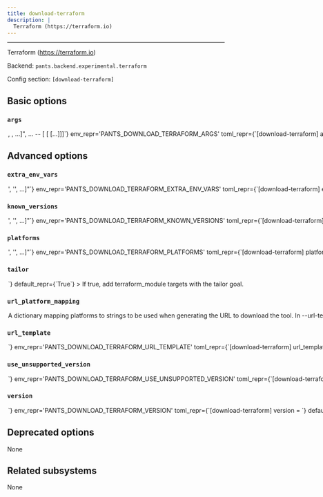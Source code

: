 ```yaml
---
title: download-terraform
description: |
  Terraform (https://terraform.io)
---
```



---

Terraform (https://terraform.io)

Backend: <span className="color--primary">`pants.backend.experimental.terraform`</span>

Config section: <span className="color--primary">`[download-terraform]`</span>

<span className={styles.options}>

## Basic options

### `args`

<Option
  cli_repr={`--download-terraform-args="[<shell_str>, <shell_str>, ...]", ... -- [<shell_str> [<shell_str> [...]]]`}
  env_repr='PANTS_DOWNLOAD_TERRAFORM_ARGS'
  toml_repr={`[download-terraform]
args = [
    <shell_str>,
    <shell_str>,
    ...,
]`}
  default_repr={`[]`}
>

Arguments to pass directly to terraform, e.g. `--download-terraform-args='-auto-approve'`.

Additional arguments to pass to the Terraform command line.

</Option>

## Advanced options

### `extra_env_vars`

<Option
  cli_repr={`--download-terraform-extra-env-vars="['<str>', '<str>', ...]"`}
  env_repr='PANTS_DOWNLOAD_TERRAFORM_EXTRA_ENV_VARS'
  toml_repr={`[download-terraform]
extra_env_vars = [
    '<str>',
    '<str>',
    ...,
]`}
  default_repr={`[]`}
>

Additional environment variables that would be made available to all Terraform processes.

Entries are strings in the form `ENV_VAR=value` to use explicitly; or just `ENV_VAR` to copy the value of a variable in Pants&#x27;s own environment. `fnmatch` globs like `ENV_VAR_PREFIXED_*` can be used to copy multiple environment variables.

</Option>

### `known_versions`

<Option
  cli_repr={`--download-terraform-known-versions="['<str>', '<str>', ...]"`}
  env_repr='PANTS_DOWNLOAD_TERRAFORM_KNOWN_VERSIONS'
  toml_repr={`[download-terraform]
known_versions = [
    '<str>',
    '<str>',
    ...,
]`}
  default_repr={`[\n  "1.9.0|linux_arm64|f5c0a49b482c008a6afd2248c08ca919e599c1154a850ff94809f4a85c86eb3b|24710285",\n  "1.9.0|linux_x86_64|ab1358e73a81096bbe04201ef403a32e0765c5f6e360692d170d32d0889a4871|27010938",\n  "1.9.0|macos_arm64|b7701c42a9b69524cfe79f0928d48ec4d648bc5e08794df12e8b41b56a0a395c|25718506",\n  "1.9.0|macos_x86_64|b69196c831d6315b6e79178c96a66365d724cf4b922ad4a9763cd970aeeecd45|27940121",\n  "1.8.5|linux_arm64|17b3a243ea24003a58ab324c197da8609fccae136bcb8a424bf61ec475b3a203|24450605",\n  "1.8.5|linux_x86_64|bb1ee3e8314da76658002e2e584f2d8854b6def50b7f124e27b957a42ddacfea|26744662",\n  "1.8.5|macos_arm64|627c5005ab4a2bee36316f4967a41f16d55f79ea737f78b6bb34325c728c73e1|25454927",\n  "1.8.5|macos_x86_64|051c702e156a4d1a1c628783cf2ca0e1db8cca7b4c0f1686ea623558ed5560f9|27659471",\n  "1.8.4|linux_arm64|76668e7742ee8f815fe6de28c8b84507e6171b26966426c2eb8eea8e64fe2f33|24451088",\n  "1.8.4|linux_x86_64|12167574ae0deb219a1008bd4c15ff13dac7198d57870f48433d53fe2b0b28c4|26745153",\n  "1.8.4|macos_arm64|6a54d2862c8244febe6077a1fc6e9e6cc4e65eee8169049e77ce08df233cf49a|25454007",\n  "1.8.4|macos_x86_64|5968872b07677829002d0a7ad34cf0c4cd02893a1c131e4ca30236442ceec445|27659715",\n  "1.8.3|linux_arm64|5fd3c4ee4cf23f79641f77006d29544b41fbcde5d22202566322266e6fca2607|24433179",\n  "1.8.3|linux_x86_64|4ff78474d0407ba6e8c3fb9ef798f2822326d121e045577f80e2a637ec33f553|26721624",\n  "1.8.3|macos_arm64|2622426fd6e8483db6d62605f52ea6eddb0e88a09e8cea1c24b9310879490227|25439736",\n  "1.8.3|macos_x86_64|a4f695e64948ad66fe05e2f589cfe5221b8597ff16173ebed8055d3a90aaa739|27637539",\n  "1.8.2|linux_arm64|e00726a0c8e4b06b31873446c639454358a0efb73a604198473f526d60e66100|24432938",\n  "1.8.2|linux_x86_64|74f3cc4151e52d94e0ecbe900552adc9b8440b4a8dc12f7fdaab2d0280788acc|26721112",\n  "1.8.2|macos_arm64|f871f4c91eafec6e6e88253dc3cc0b6a21d63fa56fee5ee1629f3ce68a605873|25437898",\n  "1.8.2|macos_x86_64|a71ada335aba64ac1851ffbb2cf8f727a06013d02474dd70c4571f585b1fe522|27637114",\n  "1.8.1|linux_arm64|dfc825bd488679163a2768f3c87261ce43b4747720a6cc4e2a63935961ce4582|24412348",\n  "1.8.1|linux_x86_64|265d28a1a6dd81bdd5822eba55663613b7a51c582d663f9417f8777905d39002|26687165",\n  "1.8.1|macos_arm64|27834a6450c4046af812dcc3faff3c0c56c8c499ca9990d7cd43ef7f844077ed|25408443",\n  "1.8.1|macos_x86_64|89aace89147ca00d5200282aa766866e32268e191d97aceca7629fc2379aaab9|27610020",\n  "1.8.0|linux_arm64|47cbde7184ce260160ff0355065d454ffa5628a2259ba325736dbcf740351193|24413500",\n  "1.8.0|linux_x86_64|dcc4670379a22213e72faa6cb709b3391e7e54967e40288ecf591e2b83cfd39e|26690615",\n  "1.8.0|macos_arm64|abfb06eb80f1acd19ab8a01f6d24a4a5f99ba9b628c3b00a3b0c898709eea3b3|25410972",\n  "1.8.0|macos_x86_64|1aee4f880706edf98efb972d4f5cec2cd4c23904c17a26d51af6326d6f06a64e|27610301",\n  "1.7.5|linux_arm64|08631c385667dd28f03b3a3f77cb980393af4a2fcfc2236c148a678ad9150c8c|23696490",\n  "1.7.5|linux_x86_64|3ff056b5e8259003f67fd0f0ed7229499cfb0b41f3ff55cc184088589994f7a5|25959930",\n  "1.7.5|macos_arm64|99c4d4feafb0183af2f7fbe07beeea6f83e5f5a29ae29fee3168b6810e37ff98|25902918",\n  "1.7.5|macos_x86_64|0eaf64e28f82e2defd06f7a6f3187d8cea03d5d9fcd2af54f549a6c32d6833f7|27560118",\n  "1.7.4|linux_arm64|36680616b54c5ce8c8222c7bf81c187727b3c5c1a3a6e3af5b5372caa28697b7|23686053",\n  "1.7.4|linux_x86_64|285539a6fd62fb79f05edc15cc207ca90f282901c32261085ea0642a0d638dfd|25940915",\n  "1.7.4|macos_arm64|3f25268a5d7677cc89d39a505362979acfb02f19ddb965d7ec0b33a6d9e64075|25891173",\n  "1.7.4|macos_x86_64|fcf35c8b1d3f46fb84f688312ef5f829081d2d56c10444b9f6e290e21e68871c|27539134",\n  "1.7.3|linux_arm64|e9a8a2f676b51a5334d00a0c3695b24ca75e30f4f449eb191e304fedfa099565|23682523",\n  "1.7.3|linux_x86_64|617042989ce46b5dd07772237b49b57b8f8e97b1604c9dbbd85ead87effb51fe|25940403",\n  "1.7.3|macos_arm64|85cddfd303c45989f0948a70ae03bb30f66c6e6106383697fe85ccd739137ca6|25892413",\n  "1.7.3|macos_x86_64|4787f5a422439d3b277a889b159981e88049f48bcf9e41e70481620567a7fd9c|27538904",\n  "1.7.2|linux_arm64|1fe2b047ac8354aca92a8037b57d813f5e60b7b0ba02acbecb899d990663326e|23683035",\n  "1.7.2|linux_x86_64|e3965584b2347edd294ca97068af573654716abbb2ce5230d309692dab659267|25939436",\n  "1.7.2|macos_arm64|d8c7b8b1aa7f0b38a2e437d9c9e4e632b2b258e3bf48bb6de4626f3b0afea5e4|25891861",\n  "1.7.2|macos_x86_64|dad2fd54b3dda89b39978dcd27c8c62e13010efdc0507a04b6ad57257b57085e|27538796",\n  "1.7.1|macos_x86_64|db05d272f5070eacab70fc14a091f5a9e6c734423794901d79ffd3c612933235|27539148",\n  "1.7.1|macos_arm64|d4ee3a591d022fda26e1eb153a25e38ee4f0311720719c329ed38cf2ae8c14e5|25891566",\n  "1.7.1|linux_x86_64|64ea53ae52a7e199bd6f647c31613ea4ef18f58116389051b4a34a29fb04624a|25939359",\n  "1.7.1|linux_arm64|9067cd7e34b3f81aa6e1eca3496dae65573abe3b9e285ec651c1c2fd2f9c43cd|23681045",\n  "1.7.0|macos_x86_64|621a2ef8d0ca4e5bb613632983b6b2cd53d542978117df779ac363422ce6802d|27539394",\n  "1.7.0|macos_arm64|7c23ffbeba15c38ce547e62ba4ffbb2c3620cf5b38bf9fa8037cfa81544d1150|25891366",\n  "1.7.0|linux_x86_64|2bac080244845ebd434baf5e8557bd06d53b3c8bc01b7e496b390a56cb40ac5c|25939419",\n  "1.7.0|linux_arm64|33094b8c677460e7c6496a89770ae702bb8d9c6613d4a8485897da006d1919b5|23680807",\n  "1.6.6|macos_x86_64|33376343c7e0279b674c1c8b8a31dc3174ac09dd796d32651cc5e3b98f220436|26507656",\n  "1.6.6|macos_arm64|01e608fc04cf54869db687a212d60f3dc3d5c828298514857f9e29f8ac1354a9|24865571",\n  "1.6.6|linux_x86_64|d117883fd98b960c5d0f012b0d4b21801e1aea985e26949c2d1ebb39af074f00|24976120",\n  "1.6.6|linux_arm64|4066567f4ba031036d9b14c1edb85399aac1cfd6bbec89cdd8c26199adb2793b|22770688",\n  "1.6.5|macos_x86_64|6595f56181b073d564a5f94510d4a40dab39cc6543e6a2c9825f785a48ddaf51|26503920",\n  "1.6.5|macos_arm64|5c66fdc6adb6e7aa383b0979b1228c7c7b8d0b7d60989a13993ee8043b756883|24883132",\n  "1.6.5|linux_x86_64|f6404dc264aff75fc1b776670c1abf732cfed3d4a1ce49b64bc5b5d116fe87d5|24979597",\n  "1.6.5|linux_arm64|bad7aed9df3609599793f8c1f2df3ea6a5b4bf663813023989b9ee35632b6754|22781231",\n  "1.6.4|macos_x86_64|0a93865c56fac0cec9faa739fa81bf69fe58614e9e8d74c088b6c414055b5453|26709007",\n  "1.6.4|macos_arm64|c3c6196b71946c7825d1e9a1d7d03be1c68b07fd4528a7bbf918f718c4164ffa|25068075",\n  "1.6.4|linux_x86_64|569fc3d526dcf57eb5af4764843b87b36a7cb590fc50f94a07757c1189256775|25178385",\n  "1.6.4|linux_arm64|823606826b03c333689152c539892edb6ea81c085e4b3b7482ba7aa4b216b762|22936172",\n  "1.6.3|macos_x86_64|6fbd1ba3d64daad05d9384568f7300ee9f15e18a5f3a19a33fe48b8d1b44385a|26250341",\n  "1.6.3|macos_arm64|8cad19d5f34c6ab2af21219fc3968ba30084f5e39bf219230706d360869ed8e9|24617887",\n  "1.6.3|linux_x86_64|caa432f110db519bf9b7c84df23ead398e59b6cc3da2938f010200f1ee8f2ae4|24744282",\n  "1.6.3|linux_arm64|01d8dc9bda3d4de585d5901c5099d9155faeb0730fbd9dc6c6e13735cba76700|22546698",\n  "1.6.2|macos_x86_64|361ffd98f0cdee631cb1475688471c5fb8f41bd6a4d8d300f29df384c82d6316|26240346",\n  "1.6.2|macos_arm64|87345e9f2932c29c8d00c5ca9e0361fada18accc2573fd66883b3adb40949be8|24601764",\n  "1.6.2|linux_x86_64|107142241b12ff78b6eb9c419757d406a8714704f7928750a662ba19de055e98|24738688",\n  "1.6.2|linux_arm64|ac70f54865d1c0a945d3efa221074e32a3818c666a412148ee5f9f0b14fd330d|22545374",\n  "1.6.1|macos_x86_64|48951cc7f15bc028a867642425db720c18f13491007ee218dcc54b5ea0519d17|26232033",\n  "1.6.1|macos_arm64|85ad9903a48c1b997540d1b9fdd47d7b29cb6be740e7c34f6f8afc7581f4ac8e|24601376",\n  "1.6.1|linux_x86_64|d1a778850cc44d9348312c9527f471ea1b7a9213205bb5091ec698f3dc92e2a6|24738770",\n  "1.6.1|linux_arm64|ae328d5733657f35233fd228d9a14fccde3b1d19b99158eff1906888b3ca4935|22533578",\n  "1.6.0|macos_x86_64|8993da0dac34cc8ba9b88f925c17d54ec490bea6d18f6f49b07d535e6264a608|26230769",\n  "1.6.0|macos_arm64|aaf3f6639c9fd3864059955a36ccdadd7b54bab681fbe760525548a53cc0c7ec|24601489",\n  "1.6.0|linux_x86_64|0ddc3f21786026e1f8522ba0f5c6ed27a3c8cc56bfac91e342c1f578f8af44a8|24735015",\n  "1.6.0|linux_arm64|413006af67285f158df9e7e2ce1faf4460fd68aa7de612f550aa0e8d70d62e60|22536701",\n  "1.5.7|macos_x86_64|b310ec0e626e9799000cfc8e30247cd827cf7f8030c8e0400257c7f111e93537|22296467",\n  "1.5.7|macos_arm64|db7c33eb1a446b73a443e2c55b532845f7b70cd56100bec4c96f15cfab5f50cb|21020511",\n  "1.5.7|linux_x86_64|c0ed7bc32ee52ae255af9982c8c88a7a4c610485cf1d55feeb037eab75fa082c|21019880",\n  "1.5.7|linux_arm64|f4b4ad7c6b6088960a667e34495cae490fb072947a9ff266bf5929f5333565e4|19074897",\n  "1.5.6|macos_x86_64|a65a994111b9d1c7fca8fdb76470430a54e1367c6342507228954d944e82f9db|22296410",\n  "1.5.6|macos_arm64|c540d0ccbfb37884232dffd277c0ed08ab01ea7c05fe61b66951dddfc0dd802c|21020902",\n  "1.5.6|linux_x86_64|3de5135eecbdb882c7c941920846cc63b0685209f9f8532c6fc1460d9c58e347|21020690",\n  "1.5.6|linux_arm64|e36dd4cbb4e4ccb96134993b36e99ef5cd5baf84f70615020dc00d91150bc277|19075160",\n  "1.5.5|macos_x86_64|6d61639e2141b7c23a9219c63994f729aa41f91110a1aa08b8a37969fb45e229|22294458",\n  "1.5.5|macos_arm64|c7fdeddb4739fdd5bada9d45fd786e2cbaf6e9e364693eee45c83e95281dad3a|21021941",\n  "1.5.5|linux_x86_64|ad0c696c870c8525357b5127680cd79c0bdf58179af9acd091d43b1d6482da4a|21018563",\n  "1.5.5|linux_arm64|b055aefe343d0b710d8a7afd31aeb702b37bbf4493bb9385a709991e48dfbcd2|19072220",\n  "1.5.4|macos_x86_64|27aca7551143d98be83b780fa0040b359c43a6704bdd49514ea582d942752718|22256529",\n  "1.5.4|macos_arm64|6d68b0e1c0eab5f525f395ddaee360e2eccddff49c2af37d132e8c045b5001c5|20786134",\n  "1.5.4|linux_x86_64|16d9c05137ecf7f427a8cfa14ca9e7c0e73cb339f2c88ee368824ac7b4d077ea|20983285",\n  "1.5.4|linux_arm64|c087c129891816109296738d2bf83d46fdca110825a308d5192f330e80dad71a|19032505",\n  "1.5.3|macos_x86_64|a5ecd11c8ed9b6c5182a84bce9c3c9c092f86916cf117bca855991853502af94|22256567",\n  "1.5.3|macos_arm64|444e5565806041d9899a9ba50549840eaa2a2cb7d5b59bb08c5874f92bc4963d|20786372",\n  "1.5.3|linux_x86_64|5ce4e0fc73d42b79f26ebb8c8d192bdbcff75bdc44e3d66895a48945b6ff5d48|20983262",\n  "1.5.3|linux_arm64|776c78281c1b517d1e2d9e78b2e60900b8ef9ecd51c4a5d2ffa68f66fea35dd2|19032229",\n  "1.5.2|macos_x86_64|0484b5c7d5daa17cfff476f29b027398d805c00a8c276f884734b4c6fadd15ec|22227436",\n  "1.5.2|macos_arm64|75c5632f221adbba38d569bdaeb6c3cb90b7f82e26b01e39b3b7e1c16bb0e4d4|20764083",\n  "1.5.2|linux_x86_64|781ffe0c8888d35b3f5bd0481e951cebe9964b9cfcb27e352f22687975401bcd|20957185",\n  "1.5.2|linux_arm64|c39a081830f708fa9e50e5fe1462525ded4de1b4308dcf91f64914d6f4e988b3|19007656",\n  "1.5.1|macos_x86_64|4f9f518b40399a9271dd8e449a6335ec94a4de60fc8789711ede7a4b9e630a47|22227975",\n  "1.5.1|macos_arm64|f691b79319bd82daac2d8b6cbb595d3e8523296c4cd20bf7da0d12fe9eefdfa7|20764989",\n  "1.5.1|linux_x86_64|31754361a9b16564454104bfae8dd40fc6b0c754401c51c58a1023b5e193aa29|20957843",\n  "1.5.1|linux_arm64|7799fc8f167fa4071024b11cb2fc186fdab18d9bede761d3f1cdffad7ab19df0|19007417",\n  "1.5.0|macos_x86_64|dd64d8a2a75519b933b4f1d76417675ea66bdb45c2a2672cf511825091eba789|22227929",\n  "1.5.0|macos_arm64|0765371227ab09e1bb64d606fcfe3d157a2992ac3b82ffabfb9976db53bd791e|20765209",\n  "1.5.0|linux_x86_64|9ae1bcfef088e9aaabeaf6fdc6cce01187dc4936f1564899ee6fa6baec5ad19c|20957558",\n  "1.5.0|linux_arm64|7d0bb120dc90dc05011f7a6c7c027f2ac1b13c0d5721b8c935f2f440e539a968|19006668",\n  "1.4.7|macos_x86_64|603764c07862bd3a87fce193f8b9823383df22626b254f353c83511635763301|22051376",\n  "1.4.7|macos_arm64|4b2ae04467469b923d038e6720ae1f92cb2adaa96b7ab08199c2fffee8b45baa|20612022",\n  "1.4.7|linux_x86_64|247c75658065b8691e19455f79969f583029f905a37026489f22c56a8830b8b2|20779728",\n  "1.4.7|linux_arm64|5f8a31bbb391b2044e992975290d8fb1bf4f7996c84a40c91ea521b9cb0b5791|18834553",\n  "1.4.6|macos_x86_64|5d8332994b86411b049391d31ad1a0785dfb470db8b9c50617de28ddb5d1f25d|22051279",\n  "1.4.6|macos_arm64|30a2f87298ff9f299452119bd14afaa8d5b000c572f62fa64baf432e35d9dec1|20613318",\n  "1.4.6|linux_x86_64|e079db1a8945e39b1f8ba4e513946b3ab9f32bd5a2bdf19b9b186d22c5a3d53b|20779821",\n  "1.4.6|linux_arm64|b38f5db944ac4942f11ceea465a91e365b0636febd9998c110fbbe95d61c3b26|18834675",\n  "1.4.5|macos_x86_64|808e54d826737e9a0ca79bbe29330e50d3622bbeeb26066c63b371a291731711|22031074",\n  "1.4.5|macos_arm64|7104d9d13632aa61b494a349c589048d21bd550e579404c3a41c4932e4d6aa97|20592841",\n  "1.4.5|linux_x86_64|ce10e941cd11554b15a189cd00191c05abc20dff865599d361bdb863c5f406a9|20767621",\n  "1.4.5|linux_arm64|ca2c48f518f72fef668255150cc5e63b92545edc62a05939bbff8a350bceb357|18813058",\n  "1.4.4|macos_x86_64|0303ed9d7e5a225fc2e6fa9bf76fc6574c0c0359f22d5dfc04bc8b3234444f7c|22032187",\n  "1.4.4|macos_arm64|75602d9ec491982ceabea813569579b2991093a4e0d76b7ca86ffd9b7a2a1d1e|20594012",\n  "1.4.4|linux_x86_64|67541c1f6631befcc25b764028e5605e59234d4424e60a256518ee1e8dd50593|20767354",\n  "1.4.4|linux_arm64|f0b4e092f2aa6de3324e5e4b5b51260ecf5e8c2f5335ff7a2ffdc4fb54a8922d|18814310",\n  "1.4.3|macos_x86_64|89bdb242bfacf24167f365ef7a3bf0ad0e443ddd27ebde425fb71d77ce1a2597|22032267",\n  "1.4.3|macos_arm64|20b9d484bf99ada6c0de89316176ba33f7c87f64c0738991188465147bba221b|20574247",\n  "1.4.3|linux_x86_64|2252ee6ac8437b93db2b2ba341edc87951e2916afaeb50a88b858e80796e9111|20781685",\n  "1.4.3|linux_arm64|d3d9464953d390970e7f4f7cbcd94dbf63136da6fe1cbb4955d944a9315bdcdb|18814307",\n  "1.4.2|macos_x86_64|c218a6c0ef6692b25af16995c8c7bdf6739e9638fef9235c6aced3cd84afaf66|22030042",\n  "1.4.2|macos_arm64|af8ff7576c8fc41496fdf97e9199b00d8d81729a6a0e821eaf4dfd08aa763540|20588400",\n  "1.4.2|linux_x86_64|9f3ca33d04f5335472829d1df7785115b60176d610ae6f1583343b0a2221a931|20234129",\n  "1.4.2|linux_arm64|39c182670c4e63e918e0a16080b1cc47bb16e158d7da96333d682d6a9cb8eb91|18206088",\n  "1.4.1|macos_x86_64|96466364a7e66e3d456ecb6c85a63c83e124c004f8835fb8ea9b7bbb7542a9d0|22077050",\n  "1.4.1|macos_arm64|61f76e130b97c8a9017d8aaff15d252af29117e35ea1a0fc30bcaab7ceafce73|20634145",\n  "1.4.1|linux_x86_64|9e9f3e6752168dea8ecb3643ea9c18c65d5a52acc06c22453ebc4e3fc2d34421|20276168",\n  "1.4.1|linux_arm64|53322cc70b6e50ac1985bf26a78ffa2814789a4704880f071eaf3e67a463d6f6|18248378",\n  "1.4.0|macos_x86_64|e897a4217f1c3bfe37c694570dcc6371336fbda698790bb6b0547ec8daf1ffb3|21935694",\n  "1.4.0|macos_arm64|d4a1e564714c6acf848e86dc020ff182477b49f932e3f550a5d9c8f5da7636fb|20508091",\n  "1.4.0|linux_x86_64|5da60da508d6d1941ffa8b9216147456a16bbff6db7622ae9ad01d314cbdd188|20144407",\n  "1.4.0|linux_arm64|33e0f4f0b75f507fc19012111de008308df343153cd6a3992507f4566c0bb723|18130960",\n  "1.3.10|macos_x86_64|e5cf68ef9b259503abf515a1716fcfe21d46af22e24b8ebbbe7849fbfafb428c|21195636",\n  "1.3.10|macos_arm64|39cf7882108034f78c0d9144153271efb11ba99924170828eda9b0196f3da6fd|19794701",\n  "1.3.10|linux_x86_64|2e3931c3db6999cdd4c7e55227cb877c6946d1f52923d7d057036d2827311402|19989918",\n  "1.3.10|linux_arm64|26dbff9a7d5de4ae0b3972fd62ff4784af6d5887833a91a88a013255c9069117|18094292",\n  "1.3.9|macos_x86_64|a73326ea8fb06f6976597e005f8047cbd55ac76ed1e517303d8f6395db6c7805|21194871",\n  "1.3.9|macos_arm64|d8a59a794a7f99b484a07a0ed2aa6520921d146ac5a7f4b1b806dcf5c4af0525|19793371",\n  "1.3.9|linux_x86_64|53048fa573effdd8f2a59b726234c6f450491fe0ded6931e9f4c6e3df6eece56|19477757",\n  "1.3.9|linux_arm64|da571087268c5faf884912c4239c6b9c8e1ed8e8401ab1dcb45712df70f42f1b|17513770",\n  "1.3.8|macos_x86_64|1a27a6fac31ecb05de610daf61a29fe83d304d7c519d773afbf56c11c3b6276b|21189878",\n  "1.3.8|macos_arm64|873b05ac81645cd7289d6ccfd3e73d4735af1a453f2cd19da0650bdabf7d2eb6|19780134",\n  "1.3.8|linux_x86_64|9d9e7d6a9b41cef8b837af688441d4fbbd84b503d24061d078ad662441c70240|19479266",\n  "1.3.8|linux_arm64|a42bf3c7d6327f45d2b212b692ab4229285fb44dbb8adb7c39e18be2b26167c8|17507360",\n  "1.3.7|macos_x86_64|eeae48adcd55212b34148ed203dd5843e9b2a84a852a9877f3386fadb0514980|21185288",\n  "1.3.7|macos_arm64|01d553db5f7b4cf0729b725e4402643efde5884b1dabf5eb80af328ce5e447cf|19774151",\n  "1.3.7|linux_x86_64|b8cf184dee15dfa89713fe56085313ab23db22e17284a9a27c0999c67ce3021e|19464102",\n  "1.3.7|linux_arm64|5b491c555ea8a62dda551675fd9f27d369f5cdbe87608d2a7367d3da2d38ea38|17499971",\n  "1.3.6|macos_x86_64|13881fe0100238577394243a90c0631783aad21b77a9a7ee830404f86c0d37bb|21183111",\n  "1.3.6|macos_arm64|dbff0aeeaeee877c254f5414bef5c9d186e159aa0019223aac678abad9442c53|19779986",\n  "1.3.6|linux_x86_64|bb44a4c2b0a832d49253b9034d8ccbd34f9feeb26eda71c665f6e7fa0861f49b|19466755",\n  "1.3.6|linux_arm64|f4b1af29094290f1b3935c29033c4e5291664ee2c015ca251a020dd425c847c3|17501845",\n  "1.3.5|macos_x86_64|e6c9836188265b20c2588e9c9d6b1727094b324a379337e68ba58a6d26be8b51|21182319",\n  "1.3.5|macos_arm64|fcec1cbff229fbe59b03257ba2451d5ad1f5129714f08ccf6372b2737647c063|19780547",\n  "1.3.5|linux_x86_64|ac28037216c3bc41de2c22724e863d883320a770056969b8d211ca8af3d477cf|19469337",\n  "1.3.5|linux_arm64|ba5b1761046b899197bbfce3ad9b448d14550106d2cc37c52a60fc6822b584ed|17502759",\n  "1.3.4|macos_x86_64|2a75c69ec5ed8506658b266a40075256b62a7d245ff6297df7e48fa72af23879|21181585",\n  "1.3.4|macos_arm64|a1f740f92afac6db84421a3ec07d9061c34a32f88b4b0b47d243de16c961169f|19773343",\n  "1.3.4|linux_x86_64|b24210f28191fa2a08efe69f54e3db2e87a63369ac4f5dcaf9f34dc9318eb1a8|19462529",\n  "1.3.4|linux_arm64|65381c6b61b2d1a98892199f649a5764ff5a772080a73d70f8663245e6402c39|17494667",\n  "1.3.3|macos_x86_64|2b3cf653cd106becdea562b6c8d3f8939641e5626c5278729cbef81678fa9f42|21163874",\n  "1.3.3|macos_arm64|51e94ecf88059e8a53c363a048b658230f560574f99b0d8396ebacead894d159|19755200",\n  "1.3.3|linux_x86_64|fa5cbf4274c67f2937cabf1a6544529d35d0b8b729ce814b40d0611fd26193c1|19451941",\n  "1.3.3|linux_arm64|b940a080c698564df5e6a2f1c4e1b51b2c70a5115358d2361e3697d3985ecbfe|17488660",\n  "1.3.2|macos_x86_64|3639461bbc712dc130913bbe632afb449fce8c0df692429d311e7cb808601901|21163990",\n  "1.3.2|macos_arm64|80480acbfee2e2d0b094f721f7568a40b790603080d6612e19b797a16b8ba82d|19757201",\n  "1.3.2|linux_x86_64|6372e02a7f04bef9dac4a7a12f4580a0ad96a37b5997e80738e070be330cb11c|19451510",\n  "1.3.2|linux_arm64|ce1a8770aaf27736a3352c5c31e95fb10d0944729b9d81013bf6848f8657da5f|17485206",\n  "1.3.1|macos_x86_64|4282ebe6d1d72ace0d93e8a4bcf9a6f3aceac107966216355bb516b1c49cc203|21161667",\n  "1.3.1|macos_arm64|f0514f29b08da2f39ba4fff0d7eb40093915c9c69ddc700b6f39b78275207d96|19756039",\n  "1.3.1|linux_x86_64|0847b14917536600ba743a759401c45196bf89937b51dd863152137f32791899|19450765",\n  "1.3.1|linux_arm64|7ebb3d1ff94017fbef8acd0193e0bd29dec1a8925e2b573c05a92fdb743d1d5b|17486534",\n  "1.3.0|macos_x86_64|80e55182d4495da867c93c25dc6ae29be83ece39d3225e6adedecd55b72d6bbf|21163947",\n  "1.3.0|macos_arm64|df703317b5c7f80dc7c61e46de4697c9f440e650a893623351ab5e184995b404|19741011",\n  "1.3.0|linux_x86_64|380ca822883176af928c80e5771d1c0ac9d69b13c6d746e6202482aedde7d457|19450952",\n  "1.3.0|linux_arm64|0a15de6f934cf2217e5055412e7600d342b4f7dcc133564690776fece6213a9a|17488551",\n  "1.2.9|macos_x86_64|84a678ece9929cebc34c7a9a1ba287c8b91820b336f4af8437af7feaa0117b7c|21672810",\n  "1.2.9|macos_arm64|bc3b94b53cdf1be3c4988faa61aad343f48e013928c64bfc6ebeb61657f97baa|20280541",\n  "1.2.9|linux_x86_64|0e0fc38641addac17103122e1953a9afad764a90e74daf4ff8ceeba4e362f2fb|19906116",\n  "1.2.9|linux_arm64|6da7bf01f5a72e61255c2d80eddeba51998e2bb1f50a6d81b0d3b71e70e18531|17946045",\n  "1.2.8|macos_x86_64|efd3e21a9bb1cfa68303f8d119ea8970dbb616f5f99caa0fe21d796e0cd70252|21678594",\n  "1.2.8|macos_arm64|2c83bfea9e1c202c449e91bee06a804afb45cb8ba64a73da48fb0f61df51b327|20277152",\n  "1.2.8|linux_x86_64|3e9c46d6f37338e90d5018c156d89961b0ffb0f355249679593aff99f9abe2a2|19907515",\n  "1.2.8|linux_arm64|26c05cadb05cdaa8ac64b90b982b4e9350715ec2e9995a6b03bb964d230de055|17947439",\n  "1.2.7|macos_x86_64|74e47b54ea78685be24c84e0e17b22b56220afcdb24ec853514b3863199f01e4|21673162",\n  "1.2.7|macos_arm64|ec4e623914b411f8cc93a1e71396a1e7f1fe1e96bb2e532ba3e955d2ca5cc442|20278743",\n  "1.2.7|linux_x86_64|dfd7c44a5b6832d62860a01095a15b53616fb3ea4441ab89542f9364e3fca718|19907183",\n  "1.2.7|linux_arm64|80d064008d57ba5dc97e189215c87275bf39ca14b1234430eae2f114394ea229|17943724",\n  "1.2.6|macos_x86_64|d896d2776af8b06cd4acd695ad75913040ce31234f5948688fd3c3fde53b1f75|21670957",\n  "1.2.6|macos_arm64|c88ceb34f343a2bb86960e32925c5ec43b41922ee9ede1019c5cf7d7b4097718|20279669",\n  "1.2.6|linux_x86_64|9fd445e7a191317dcfc99d012ab632f2cc01f12af14a44dfbaba82e0f9680365|19905977",\n  "1.2.6|linux_arm64|322755d11f0da11169cdb234af74ada5599046c698dccc125859505f85da2a20|17943213",\n  "1.2.5|macos_x86_64|2520fde736b43332b0c2648f4f6dde407335f322a3085114dc4f70e6e50eadc0|21659883",\n  "1.2.5|macos_arm64|92ad40db4a0930bdf872d6336a7b3a18b17c6fd04d9fc769b554bf51c8add505|20266441",\n  "1.2.5|linux_x86_64|281344ed7e2b49b3d6af300b1fe310beed8778c56f3563c4d60e5541c0978f1b|19897064",\n  "1.2.5|linux_arm64|0544420eb29b792444014988018ae77a7c8df6b23d84983728695ba73e38f54a|17938208",\n  "1.2.4|macos_x86_64|e7d2c66264a3da94854ae6ff692bbb9a1bc11c36bb5658e3ef19841388a07430|21658356",\n  "1.2.4|macos_arm64|c31754ff5553707ef9fd2f913b833c779ab05ce192eb14913f51816a077c6798|20263133",\n  "1.2.4|linux_x86_64|705ea62a44a0081594dad6b2b093eefefb12d54fa5a20a66562f9e082b00414c|19895510",\n  "1.2.4|linux_arm64|11cfa2233dc708b51b16d5b923379db67e35c22b1b988773e5b31a7c2e251471|17936883",\n  "1.2.3|macos_x86_64|bdc22658463237530dc120dadb0221762d9fb9116e7a6e0dc063d8ae649c431e|21658937",\n  "1.2.3|macos_arm64|6f06debac2ac54951464bf490e1606f973ab53ad8ba5decea76646e8f9309512|20256836",\n  "1.2.3|linux_x86_64|728b6fbcb288ad1b7b6590585410a98d3b7e05efe4601ef776c37e15e9a83a96|19891436",\n  "1.2.3|linux_arm64|a48991e938a25bfe5d257f4b6cbbdc73d920cc34bbc8f0e685e28b9610ad75fe|17933271",\n  "1.2.2|macos_x86_64|1d22663c1ab22ecea774ae63aee21eecfee0bbc23b953206d889a5ba3c08525a|21656824",\n  "1.2.2|macos_arm64|b87716b55a3b10cced60db5285bae57aee9cc0f81c555dccdc4f54f62c2a3b60|20254768",\n  "1.2.2|linux_x86_64|2934a0e8824925beb956b2edb5fef212a6141c089d29d8568150a43f95b3a626|19889133",\n  "1.2.2|linux_arm64|9c6202237d7477412054dcd36fdc269da9ee66ecbc45bb07d0d63b7d36af7b21|17932829",\n  "1.2.1|macos_x86_64|31c0fd4deb7c6a77c08d2fdf59c37950e6df7165088c004e1dd7f5e09fbf6307|21645582",\n  "1.2.1|macos_arm64|70159b3e3eb49ee71193815943d9217c59203fd4ee8c6960aeded744094a2250|20253448",\n  "1.2.1|linux_x86_64|8cf8eb7ed2d95a4213fbfd0459ab303f890e79220196d1c4aae9ecf22547302e|19881618",\n  "1.2.1|linux_arm64|972ea512dac822274791dedceb6e7f8b9ac2ed36bd7759269b6806d0ab049128|17922073",\n  "1.2.0|macos_x86_64|1b102ba3bf0c60ff6cbee74f721bf8105793c1107a1c6d03dcab98d7079f0c77|21645732",\n  "1.2.0|macos_arm64|f5e46cabe5889b60597f0e9c365cbc663e4c952c90a16c10489897c2075ae4f0|20253335",\n  "1.2.0|linux_x86_64|b87de03adbdfdff3c2552c8c8377552d0eecd787154465100cf4e29de4a7be1f|19880608",\n  "1.2.0|linux_arm64|ee80b8635d8fdbaed57beffe281cf87b8b1fd1ddb29c08d20e25a152d9f0f871|17920355",\n  "1.1.9|macos_x86_64|685258b525eae94fb0b406faf661aa056d31666256bf28e625365a251cb89fdc|20850638",\n  "1.1.9|macos_arm64|39fac4be74462be86b2290dd09fe1092f73dfb48e2df92406af0e199cfa6a16c|20093184",\n  "1.1.9|linux_x86_64|9d2d8a89f5cc8bc1c06cb6f34ce76ec4b99184b07eb776f8b39183b513d7798a|19262029",\n  "1.1.9|linux_arm64|e8a09d1fe5a68ed75e5fabe26c609ad12a7e459002dea6543f1084993b87a266|17521011",\n  "1.1.8|macos_x86_64|48f1f1e04d0aa8f5f1a661de95e3c2b8fd8ab16b3d44015372aff7693d36c2cf|20354970",\n  "1.1.8|macos_arm64|943e1948c4eae82cf8b490bb274939fe666252bbc146f098e7da65b23416264a|19631574",\n  "1.1.8|linux_x86_64|fbd37c1ec3d163f493075aa0fa85147e7e3f88dd98760ee7af7499783454f4c5|18796132",\n  "1.1.8|linux_arm64|10b2c063dcff91329ee44bce9d71872825566b713308b3da1e5768c6998fb84f|17107405",\n  "1.1.7|macos_x86_64|6e56eea328683541f6de0d5f449251a974d173e6d8161530956a20d9c239731a|20351873",\n  "1.1.7|macos_arm64|8919ceee34f6bfb16a6e9ff61c95f4043c35c6d70b21de27e5a153c19c7eba9c|19625836",\n  "1.1.7|linux_x86_64|e4add092a54ff6febd3325d1e0c109c9e590dc6c38f8bb7f9632e4e6bcca99d4|18795309",\n  "1.1.7|linux_arm64|2f72982008c52d2d57294ea50794d7c6ae45d2948e08598bfec3e492bce8d96e|17109768",\n  "1.1.6|macos_x86_64|7a499c1f08d89548ae4c0e829eea43845fa1bd7b464e7df46102b35e6081fe44|20303856",\n  "1.1.6|macos_arm64|f06a14fdb610ec5a7f18bdbb2f67187230eb418329756732d970b6ca3dae12c3|19577273",\n  "1.1.6|linux_x86_64|3e330ce4c8c0434cdd79fe04ed6f6e28e72db44c47ae50d01c342c8a2b05d331|18751464",\n  "1.1.6|linux_arm64|a53fb63625af3572f7252b9fb61d787ab153132a8984b12f4bb84b8ee408ec53|17069580",\n  "1.1.5|macos_x86_64|dcf7133ebf61d195e432ddcb70e604bf45056163d960e991881efbecdbd7892b|20300006",\n  "1.1.5|macos_arm64|6e5a8d22343722dc8bfcf1d2fd7b742f5b46287f87171e8143fc9b87db32c3d4|19581167",\n  "1.1.5|linux_x86_64|30942d5055c7151f051c8ea75481ff1dc95b2c4409dbb50196419c21168d6467|18748879",\n  "1.1.5|linux_arm64|2fb6324c24c14523ae63cedcbc94a8e6c1c317987eced0abfca2f6218d217ca5|17069683",\n  "1.1.4|macos_x86_64|4f3bc78fedd4aa17f67acc0db4eafdb6d70ba72392aaba65fe72855520f11f3d|20242050",\n  "1.1.4|macos_arm64|5642b46e9c7fb692f05eba998cd4065fb2e48aa8b0aac9d2a116472fbabe34a1|19498408",\n  "1.1.4|linux_x86_64|fca028d622f82788fdc35c1349e78d69ff07c7bb68c27d12f8b48c420e3ecdfb|18695508",\n  "1.1.4|linux_arm64|3c1982cf0d16276c82960db60c998d79ba19e413af4fa2c7f6f86e4994379437|16996040",\n  "1.1.3|macos_x86_64|016bab760c96d4e64d2140a5f25c614ccc13c3fe9b3889e70c564bd02099259f|20241648",\n  "1.1.3|macos_arm64|02ba769bb0a8d4bc50ff60989b0f201ce54fd2afac2fb3544a0791aca5d3f6d5|19493636",\n  "1.1.3|linux_x86_64|b215de2a18947fff41803716b1829a3c462c4f009b687c2cbdb52ceb51157c2f|18692580",\n  "1.1.3|linux_arm64|ad5a1f2c132bedc5105e3f9900e4fe46858d582c0f2a2d74355da718bbcef65d|16996972",\n  "1.1.2|macos_x86_64|78faa76db5dc0ecfe4bf7c6368dbf5cca019a806f9d203580a24a4e0f8cd8353|20240584",\n  "1.1.2|macos_arm64|cc3bd03b72db6247c9105edfeb9c8f674cf603e08259075143ffad66f5c25a07|19486800",\n  "1.1.2|linux_x86_64|734efa82e2d0d3df8f239ce17f7370dabd38e535d21e64d35c73e45f35dfa95c|18687805",\n  "1.1.2|linux_arm64|088e2226d1ddb7f68a4f65c704022a1cfdbf20fe40f02e0c3646942f211fd746|16994702",\n  "1.1.1|macos_x86_64|d125dd2e92b9245f2202199b52f234035f36bdcbcd9a06f08e647e14a9d9067a|20237718",\n  "1.1.1|macos_arm64|4cb6e5eb4f6036924caf934c509a1dfd61cd2c651bb3ee8fbfe2e2914dd9ed17|19488315",\n  "1.1.1|linux_x86_64|07b8dc444540918597a60db9351af861335c3941f28ea8774e168db97dd74557|18687006",\n  "1.1.1|linux_arm64|d6fd14da47af9ec5fa3ad5962eaef8eed6ff2f8a5041671f9c90ec5f4f8bb554|16995635",\n  "1.1.0|macos_x86_64|6e0ba9afb8795a544e70dc0459f0095fea7df15e38f5d88a7dd3f620d50f8bfe|20226329",\n  "1.1.0|macos_arm64|7955e173c7eadb87123fc0633c3ee67d5ba3b7d6c7f485fe803efed9f99dce54|19491369",\n  "1.1.0|linux_x86_64|763378aa75500ce5ba67d0cba8aa605670cd28bf8bafc709333a30908441acb5|18683106",\n  "1.1.0|linux_arm64|6697e9a263e264310373f3c91bf83f4cbfeb67b13994d2a8f7bcc492b554552e|16987201",\n  "1.0.11|macos_x86_64|551a16b612edaae1037925d0e2dba30d16504ff4bd66606955172c2ed8d76131|19422757",\n  "1.0.11|macos_arm64|737e1765afbadb3d76e1929d4b4af8da55010839aa08e9e730d46791eb8ea5a6|18467868",\n  "1.0.11|linux_x86_64|eeb46091a42dc303c3a3c300640c7774ab25cbee5083dafa5fd83b54c8aca664|18082446",\n  "1.0.11|linux_arm64|30c650f4bc218659d43e07d911c00f08e420664a3d12c812228e66f666758645|16148492",\n  "1.0.10|macos_x86_64|077479e98701bc9be88db21abeec684286fd85a3463ce437d7739d2a4e372f18|33140832",\n  "1.0.10|macos_arm64|776f2e144039ece66ae326ebda0884254848a2e11f0590757d02e3a74f058c81|32013985",\n  "1.0.10|linux_x86_64|a221682fcc9cbd7fde22f305ead99b3ad49d8303f152e118edda086a2807716d|32674953",\n  "1.0.10|linux_arm64|b091dbe5c00785ae8b5cb64149d697d61adea75e495d9e3d910f61d8c9967226|30505040",\n  "1.0.9|macos_x86_64|be122ff7fb925643c5ebf4e5704b18426e18d3ca49ab59ae33d208c908cb6d5a|33140006",\n  "1.0.9|macos_arm64|89b2b4fd1a0c57fabc08ad3180ad148b1f7c1c0492ed865408f75f12e11a083b|32010657",\n  "1.0.9|linux_x86_64|f06ac64c6a14ed6a923d255788e4a5daefa2b50e35f32d7a3b5a2f9a5a91e255|32674820",\n  "1.0.9|linux_arm64|457ac590301126e7b151ea08c5b9586a882c60039a0605fb1e44b8d23d2624fd|30510941",\n  "1.0.8|macos_x86_64|909781ee76250cf7445f3b7d2b82c701688725fa1db3fb5543dfeed8c47b59de|33140123",\n  "1.0.8|macos_arm64|92fa31b93d736fab6f3d105beb502a9da908445ed942a3d46952eae88907c53e|32011344",\n  "1.0.8|linux_x86_64|a73459d406067ce40a46f026dce610740d368c3b4a3d96591b10c7a577984c2e|32681118",\n  "1.0.8|linux_arm64|01aaef769f4791f9b28530e750aadbc983a8eabd0d55909e26392b333a1a26e4|30515501",\n  "1.0.7|macos_x86_64|23b85d914465882b027d3819cc05cd114a1aaf39b550de742e81a99daa998183|33140742",\n  "1.0.7|macos_arm64|d9062959f28ba0f934bfe2b6e0b021e0c01a48fa065102554ca103b8274e8e0c|32012708",\n  "1.0.7|linux_x86_64|bc79e47649e2529049a356f9e60e06b47462bf6743534a10a4c16594f443be7b|32671441",\n  "1.0.7|linux_arm64|4e71a9e759578020750be41e945c086e387affb58568db6d259d80d123ac80d3|30529105",\n  "1.0.6|macos_x86_64|5ac4f41d5e28f31817927f2c5766c5d9b98b68d7b342e25b22d053f9ecd5a9f1|33141677",\n  "1.0.6|macos_arm64|613020f90a6a5d0b98ebeb4e7cdc4b392aa06ce738fbb700159a465cd27dcbfa|32024047",\n  "1.0.6|linux_x86_64|6a454323d252d34e928785a3b7c52bfaff1192f82685dfee4da1279bb700b733|32677516",\n  "1.0.6|linux_arm64|2047f8afc7d0d7b645a0422181ba3fe47b3547c4fe658f95eebeb872752ec129|30514636"\n]`}
>

Known versions to verify downloads against.

Each element is a pipe-separated string of `version|platform|sha256|length` or
`version|platform|sha256|length|url_override`, where:

- `version` is the version string
- `platform` is one of `[linux_arm64,linux_x86_64,macos_arm64,macos_x86_64]`
- `sha256` is the 64-character hex representation of the expected sha256
  digest of the download file, as emitted by `shasum -a 256`
- `length` is the expected length of the download file in bytes, as emitted by
  `wc -c`
- (Optional) `url_override` is a specific url to use instead of the normally
  generated url for this version

E.g., `3.1.2|macos_x86_64|6d0f18cd84b918c7b3edd0203e75569e0c7caecb1367bbbe409b44e28514f5be|42813`.
and `3.1.2|macos_arm64 |aca5c1da0192e2fd46b7b55ab290a92c5f07309e7b0ebf4e45ba95731ae98291|50926|https://example.mac.org/bin/v3.1.2/mac-aarch64-v3.1.2.tgz`.

Values are space-stripped, so pipes can be indented for readability if necessary.

</Option>

### `platforms`

<Option
  cli_repr={`--download-terraform-platforms="['<str>', '<str>', ...]"`}
  env_repr='PANTS_DOWNLOAD_TERRAFORM_PLATFORMS'
  toml_repr={`[download-terraform]
platforms = [
    '<str>',
    '<str>',
    ...,
]`}
  default_repr={`[]`}
>

Platforms to generate lockfiles for. See the [documentation for the providers lock command](https://developer.hashicorp.com/terraform/cli/commands/providers/lock#platform-os_arch). For example, `["windows_amd64", "darwin_amd64", "linux_amd64"]`

</Option>

### `tailor`

<Option
  cli_repr={`--[no-]download-terraform-tailor`}
  env_repr='PANTS_DOWNLOAD_TERRAFORM_TAILOR'
  toml_repr={`[download-terraform]
tailor = <bool>`}
  default_repr={`True`}
>

If true, add `terraform_module` targets with the `tailor` goal.

</Option>

### `url_platform_mapping`

<Option
  cli_repr={`--download-terraform-url-platform-mapping="{'key1': val1, 'key2': val2, ...}"`}
  env_repr='PANTS_DOWNLOAD_TERRAFORM_URL_PLATFORM_MAPPING'
  toml_repr={`[download-terraform.url_platform_mapping]
key1 = val1
key2 = val2
...`}
  default_repr={`{\n  "linux_arm64": "linux_arm64",\n  "linux_x86_64": "linux_amd64",\n  "macos_arm64": "darwin_arm64",\n  "macos_x86_64": "darwin_amd64"\n}`}
>

A dictionary mapping platforms to strings to be used when generating the URL to download the tool.

In `--url-template`, anytime the `{platform}` string is used, Pants will determine the current platform, and substitute `{platform}` with the respective value from your dictionary.

For example, if you define `{"macos_x86_64": "apple-darwin", "linux_x86_64": "unknown-linux"}`, and run Pants on Linux with an intel architecture, then `{platform}` will be substituted in the `--url-template` option with `unknown-linux`.

</Option>

### `url_template`

<Option
  cli_repr={`--download-terraform-url-template=<str>`}
  env_repr='PANTS_DOWNLOAD_TERRAFORM_URL_TEMPLATE'
  toml_repr={`[download-terraform]
url_template = <str>`}
  default_repr={`https://releases.hashicorp.com/terraform/{version}/terraform_{version}_{platform}.zip`}
>

URL to download the tool, either as a single binary file or a compressed file (e.g. zip file). You can change this to point to your own hosted file, e.g. to work with proxies or for access via the filesystem through a `file:$abspath` URL (e.g. `file:/this/is/absolute`, possibly by [templating the buildroot in a config file](https://www.pantsbuild.org/2.28/docs/using-pants/key-concepts/options#config-file-entries)).

Use `{version}` to have the value from `--version` substituted, and `{platform}` to have a value from `--url-platform-mapping` substituted in, depending on the current platform. For example, https://github.com/.../protoc-&#123;version&#125;-&#123;platform&#125;.zip.

</Option>

### `use_unsupported_version`

<Option
  cli_repr={`--download-terraform-use-unsupported-version=<UnsupportedVersionUsage>`}
  env_repr='PANTS_DOWNLOAD_TERRAFORM_USE_UNSUPPORTED_VERSION'
  toml_repr={`[download-terraform]
use_unsupported_version = <UnsupportedVersionUsage>`}
  one_of='error, warning'
  default_repr={`error`}
>

What action to take in case the requested version of terraform is not supported.

Supported terraform versions: unspecified

</Option>

### `version`

<Option
  cli_repr={`--download-terraform-version=<str>`}
  env_repr='PANTS_DOWNLOAD_TERRAFORM_VERSION'
  toml_repr={`[download-terraform]
version = <str>`}
  default_repr={`1.9.0`}
>

Use this version of terraform.

</Option>

## Deprecated options

None

## Related subsystems

None

</span>
